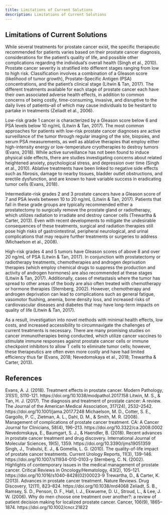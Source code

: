 ```yaml
---
title: Limitations of Current Solutions
description: Limitations of Current Solutions
---
```



## Limitations of Current Solutions
While several treatments for prostate cancer exist, the specific therapeutic recommended for patients varies based on their prostate cancer diagnosis, considerations for the patient’s quality of life, and possible other complications regarding the individual’s overall health (Singh et al., 2010). Prostate cancer severity is stratified into different stages ranging from low to high risk. Classification involves a combination of a Gleason score (likelihood of tumor growth), Prostate-Specific Antigen (PSA) concentrations, and the patient’s clinical stage (Litwin & Tan, 2017). The different treatments available for each stage of prostate cancer each have their own associated adverse health effects, in addition to common concerns of being costly, time-consuming, invasive, and disruptive to the daily lives of patients–all of which may cause individuals to be hesitant to partake in treatments (Zeliadt et al., 2006).

Low-risk grade 1 cancer is characterized by a Gleason score below 6 and PSA levels below 10 ng/mL (Litwin & Tan, 2017). The most common approaches for patients with low-risk prostate cancer diagnoses are active surveillance of the tumor through regular imaging of the site, biopsies, and serum PSA measurements, as well as ablative therapies that employ either high-intensity energy or low-temperature cryotherapies to destroy tumors (Evans, 2018). While active surveillance has not been found to induce physical side effects, there are studies investigating concerns about related heightened anxiety, psychological stress, and depression over time (Singh et al., 2010). Ablative treatments have been linked to negative side effects such as fibrosis, damage to nearby tissues, bladder outlet obstructions, and erectile dysfunction, and are known to have variable success in eradicating tumor cells (Evans, 2018).

Intermediate-risk grades 2 and 3 prostate cancers have a Gleason score of 7 and PSA levels between 10 to 20 ng/mL (Litwin & Tan, 2017). Patients that fall in these grade groups are typically recommended either a prostatectomy to surgically remove the prostate gland or radiotherapy, which utilizes radiation to irradiate and destroy cancer cells (Trewartha & Carter, 2013). Even with recent developments to mitigate the undesirable consequences of these treatments, surgical and radiation therapies still pose high risks of gastrointestinal, peripheral neurological, and urinal complications that may require further treatments or surgeries to address (Michaelson et al., 2008).

High-risk grades 4 and 5 tumors have Gleason scores of above 8 and over 20 ng/mL of PSA (Litwin & Tan, 2017). In conjunction with prostatectomy or radiotherapy treatments, chemotherapies and androgen deprivation therapies (which employ chemical drugs to suppress the production and activity of androgen hormones) are also recommended at these stages (Litwin & Tan, 2017). Additionally, cases of metastasis where the tumor has spread to other areas of the body are also often treated with chemotherapy or hormone therapies (Sternberg, 2002). However, chemotherapy and androgen deprivation can lead to complications such as general fatigue, vasomotor flushing, anemia, bone density loss, and increased risks of cardiovascular diseases and diabetes that may have long-term impacts on quality of life (Litwin & Tan, 2017).  

As a result, investigation into novel methods with minimal health effects, low costs, and increased accessibility to circumnavigate the challenges of current treatments is necessary. There are many promising studies on cancer immunotherapies being conducted, which utilize cancer vaccines to stimulate immune responses against prostate cancer cells or immune checkpoint inhibitors to allow T cells to eliminate tumor cells; however, these therapeutics are often even more costly and have had limited efficiency thus far (Evans, 2018; Nevedomskaya et al., 2018; Trewartha & Carter, 2013).

## References

<ReferenceList>
Evans, A. J. (2018). Treatment effects in prostate cancer. Modern Pathology, 31(S1), S110-121. https://doi.org/10.1038/modpathol.2017.158
Litwin, M. S., & Tan, H. J. (2017). The diagnosis and treatment of prostate cancer: A review. The Journal of the American Medical Association, 317(24), 2532–2542. https://doi.org/10.1001/jama.2017.7248
Michaelson, M. D., Cotter, S. E., Gargollo, P. C., Zietman, A. L., Dahl, D. M., & Smith, M. R. (2008). Management of complications of prostate cancer treatment. CA: A Cancer Journal for Clinicians, 58(4), 196–213. https://doi.org/10.3322/ca.2008.0002
Nevedomskaya, E., Baumgart, S. J., & Haendler, B. (2018). Recent advances in prostate cancer treatment and drug discovery. International Journal of Molecular Sciences, 19(5), 1359. https://doi.org/10.3390/ijms19051359
Singh, J., Trabulsi, E. J., & Gomella, L. G. (2010). The quality-of-life impact of prostate cancer treatments. Current Urology Reports, 11(3), 139–146. https://doi.org/10.1007/s11934-010-0103-y
Sternberg, C. N. (2002). Highlights of contemporary issues in the medical management of prostate cancer. Critical Reviews in Oncology/Hematology, 43(2), 105–121. https://doi.org/10.1016/s1040-8428(02)00023-9
Trewartha, D., & Carter, K. (2013). Advances in prostate cancer treatment. Nature Reviews. Drug Discovery, 12(11), 823–824. https://doi.org/10.1038/nrd4068
Zeliadt, S. B., Ramsey, S. D., Penson, D. F., Hall, I. J., Ekwueme, D. U., Stroud, L., & Lee, J. W. (2006). Why do men choose one treatment over another?: a review of patient decision making for localized prostate cancer. Cancer, 106(9), 1865–1874. https://doi.org/10.1002/cncr.21822
</ReferenceList>